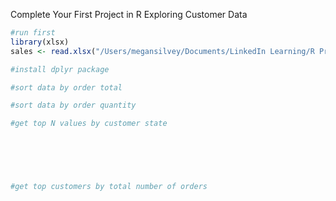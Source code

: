 Complete Your First Project in R
Exploring Customer Data

```r
#run first
library(xlsx)
sales <- read.xlsx("/Users/megansilvey/Documents/LinkedIn Learning/R Project Course/Red30 Tech Sales.xlsx",1)
```

```r
#install dplyr package

```

```r
#sort data by order total

```


```r
#sort data by order quantity

```


```r
#get top N values by customer state

 
 




```

```r
#get top customers by total number of orders

```

